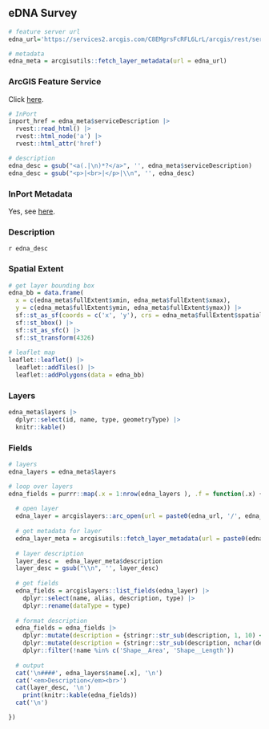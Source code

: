 ## eDNA Survey

```r
# feature server url
edna_url='https://services2.arcgis.com/C8EMgrsFcRFL6LrL/arcgis/rest/services/eDNA_Survey/FeatureServer'

# metadata
edna_meta = arcgisutils::fetch_layer_metadata(url = edna_url)
```

### ArcGIS Feature Service

Click [here](`r edna_url`).

```r
# InPort
inport_href = edna_meta$serviceDescription |>
  rvest::read_html() |>
  rvest::html_node('a') |>
  rvest::html_attr('href')

# description
edna_desc = gsub("<a(.|\n)*?</a>", '', edna_meta$serviceDescription)
edna_desc = gsub("<p>|<br>|</p>|\\n", '', edna_desc)
```

### InPort Metadata

Yes, see [here](`r inport_href`).

### Description

`r edna_desc`

### Spatial Extent

```r
# get layer bounding box
edna_bb = data.frame(
  x = c(edna_meta$fullExtent$xmin, edna_meta$fullExtent$xmax), 
  y = c(edna_meta$fullExtent$ymin, edna_meta$fullExtent$ymax)) |>
  sf::st_as_sf(coords = c('x', 'y'), crs = edna_meta$fullExtent$spatialReference$latestWkid) |>
  sf::st_bbox() |>
  sf::st_as_sfc() |>
  sf::st_transform(4326)
  
# leaflet map
leaflet::leaflet() |>
  leaflet::addTiles() |>
  leaflet::addPolygons(data = edna_bb)
```

### Layers

```r
edna_meta$layers |>
  dplyr::select(id, name, type, geometryType) |>
  knitr::kable()
```

### Fields

```r
# layers 
edna_layers = edna_meta$layers

# loop over layers
edna_fields = purrr::map(.x = 1:nrow(edna_layers ), .f = function(.x) {
  
  # open layer
  edna_layer = arcgislayers::arc_open(url = paste0(edna_url, '/', edna_layers$id[.x]))
  
  # get metadata for layer
  edna_layer_meta = arcgisutils::fetch_layer_metadata(url = paste0(edna_url, '/', edna_layers$id[.x]))
  
  # layer description
  layer_desc =  edna_layer_meta$description
  layer_desc = gsub("\\n", '', layer_desc)
  
  # get fields
  edna_fields = arcgislayers::list_fields(edna_layer) |>
    dplyr::select(name, alias, description, type) |>
    dplyr::rename(dataType = type)
  
  # format description
  edna_fields = edna_fields |> 
    dplyr::mutate(description = {stringr::str_sub(description, 1, 10) <- ''; description}) |>
    dplyr::mutate(description = {stringr::str_sub(description, nchar(description) - 21, nchar(description)) <- ''; description}) |>
    dplyr::filter(!name %in% c('Shape__Area', 'Shape__Length'))  
  
  # output
  cat('\n####', edna_layers$name[.x], '\n')
  cat('<em>Description</em><br>')
  cat(layer_desc, '\n')
    print(knitr::kable(edna_fields))
  cat('\n')

})

```
